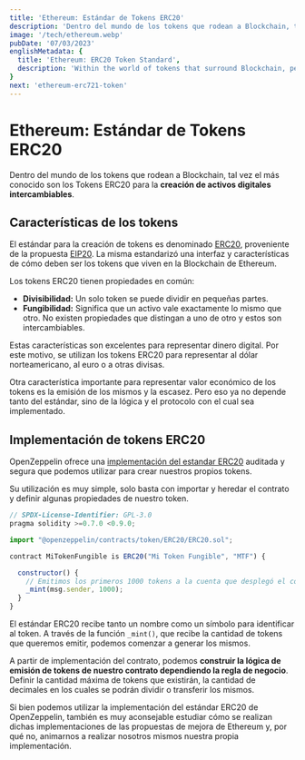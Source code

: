 ```yaml
---
title: 'Ethereum: Estándar de Tokens ERC20'
description: 'Dentro del mundo de los tokens que rodean a Blockchain, tal vez el más conocido son los Tokens ERC20 para la creación de activos digitales intercambiables.'
image: '/tech/ethereum.webp'
pubDate: '07/03/2023'
englishMetadata: {
  title: 'Ethereum: ERC20 Token Standard',
  description: 'Within the world of tokens that surround Blockchain, perhaps the best known are the ERC20 Tokens for the creation of exchangeable digital assets.'
}
next: 'ethereum-erc721-token'
---
```


# Ethereum: Estándar de Tokens ERC20

Dentro del mundo de los tokens que rodean a Blockchain, tal vez el más conocido son los Tokens ERC20 para la **creación de activos digitales intercambiables**.

## Características de los tokens

El estándar para la creación de tokens es denominado [ERC20](https://external.ink?to=https://ethereum.org/es/developers/docs/standards/tokens/erc-20/), proveniente de la propuesta [EIP20](https://eips.ethereum.org/EIPS/eip-20). La misma estandarizó una interfaz y características de cómo deben ser los tokens que viven en la Blockchain de Ethereum.

Los tokens ERC20 tienen propiedades en común:

- **Divisibilidad:** Un solo token se puede dividir en pequeñas partes.
- **Fungibilidad:** Significa que un activo vale exactamente lo mismo que otro. No existen propiedades que distingan a uno de otro y estos son intercambiables.

Estas características son excelentes para representar dinero digital. Por este motivo, se utilizan los tokens ERC20 para representar al dólar norteamericano, al euro o a otras divisas.

Otra característica importante para representar valor económico de los tokens es la emisión de los mismos y la escasez. Pero eso ya no depende tanto del estándar, sino de la lógica y el protocolo con el cual sea implementado.

## Implementación de tokens ERC20

OpenZeppelin ofrece una [implementación del estandar ERC20](https://external.ink?to=https://github.com/OpenZeppelin/openzeppelin-contracts/blob/master/contracts/token/ERC20/ERC20.sol) auditada y segura que podemos utilizar para crear nuestros propios tokens.

Su utilización es muy simple, solo basta con importar y heredar el contrato y definir algunas propiedades de nuestro token.

```js
// SPDX-License-Identifier: GPL-3.0
pragma solidity >=0.7.0 <0.9.0;

import "@openzeppelin/contracts/token/ERC20/ERC20.sol";

contract MiTokenFungible is ERC20("Mi Token Fungible", "MTF") {

  constructor() {
    // Emitimos los primeros 1000 tokens a la cuenta que desplegó el contrato
    _mint(msg.sender, 1000);
  }
}
```

El estándar ERC20 recibe tanto un nombre como un símbolo para identificar al token. A través de la función `_mint()`, que recibe la cantidad de tokens que queremos emitir, podemos comenzar a generar los mismos.

A partir de implementación del contrato, podemos **construir la lógica de emisión de tokens de nuestro contrato dependiendo la regla de negocio**. Definir la cantidad máxima de tokens que existirán, la cantidad de decimales en los cuales se podrán dividir o transferir los mismos.

Si bien podemos utilizar la implementación del estándar ERC20 de OpenZeppelin, también es muy aconsejable estudiar cómo se realizan dichas implementaciones de las propuestas de mejora de Ethereum y, por qué no, animarnos a realizar nosotros mismos nuestra propia implementación.
